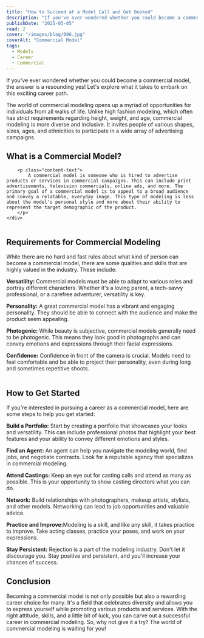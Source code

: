 ```yaml
---
title: "How to Succeed at a Model Call and Get Booked"
description: "If you've ever wondered whether you could become a commercial model, the answer is a resounding yes! Let's explore what it takes to embark on this exciting career path."
publishDate: "2025-05-05"
read: 2
cover: "/images/blog/006.jpg"
coverAlt: "Commercial Model"
tags:
  - Models
  - Career
  - Commercial
---
```




<div class="content-block right">
    <div class="content-block__inner col-12 col-md-6  p-0">
        <div class="content-strong">
                If you've ever wondered whether you could become a commercial model, the answer is a resounding yes! Let's explore what it takes to embark on this exciting career path.
        </div>
        <p class="content-text">The world of commercial modeling opens up a myriad of opportunities for individuals from all walks of life. Unlike high fashion modeling, which often has strict requirements regarding height, weight, and age, commercial modeling is more diverse and inclusive. It invites people of various shapes, sizes, ages, and ethnicities to participate in a wide array of advertising campaigns.</p>
        <h2 class="content-title m">What is a Commercial Model?</h2>

        <p class="content-text">
            A commercial model is someone who is hired to advertise products or services in commercial campaigns. This can include print advertisements, television commercials, online ads, and more. The primary goal of a commercial model is to appeal to a broad audience and convey a relatable, everyday image. This type of modeling is less about the model's personal style and more about their ability to represent the target demographic of the product.
        </p>
    </div>
</div>

<div class="content-figure">
    <div class="content-figure-abs">
        <img src="/images/blog/001/002.jpg" alt="" class="content-figure__img" />
    </div>
</div>
<div class="content-block right">
    <div class="content-block__inner col-12 col-md-6 p-0">
        <h2 class="content-title m">Requirements for Commercial Modeling</h2>
        <p class="content-text">
            While there are no hard and fast rules about what kind of person can become a commercial model, there are some qualities and skills that are highly valued in the industry. These include:
        </p>
        <p class="content-text">
            <strong> Versatility: </strong>Commercial models must be able to adapt to various roles and portray different characters. Whether it's a loving parent, a tech-savvy professional, or a carefree adventurer, versatility is key.
        </p>
        <p class="content-text">
            <strong> Personality:</strong> A great commercial model has a vibrant and engaging personality. They should be able to connect with the audience and make the product seem appealing.
        </p>
        <p class="content-text">
            <strong> Photogenic:</strong> While beauty is subjective, commercial models generally need to be photogenic. This means they look good in photographs and can convey emotions and expressions through their facial expressions.
        </p>
        <p class="content-text">
            <strong> Confidence:</strong> Confidence in front of the camera is crucial. Models need to feel comfortable and be able to project their personality, even during long and sometimes repetitive shoots.
        </p>
    </div>
</div>
<div class="content-figure">
    <div class="content-figure-abs">
        <img src="/images/blog/001/003.jpg" alt="" class="content-figure__img" />
    </div>
</div>
<div class="content-block right">
    <div class="content-block__inner col-12 col-md-6 p-0">
        <h2 class="content-title m">How to Get Started</h2>
        <p class="content-text">
            If you're interested in pursuing a career as a commercial model, here are some steps to help you get started:
        </p>
        <p class="content-text">
            <strong> Build a Portfolio:</strong> Start by creating a portfolio that showcases your looks and versatility. This can include professional photos that highlight your best features and your ability to convey different emotions and styles.
        </p>
        <p class="content-text">
            <strong> Find an Agent:</strong> An agent can help you navigate the modeling world, find jobs, and negotiate contracts. Look for a reputable agency that specializes in commercial modeling.
        </p>
        <p class="content-text">
            <strong> Attend Castings:</strong> Keep an eye out for casting calls and attend as many as possible. This is your opportunity to show casting directors what you can do.
        </p>
        <p class="content-text">
            <strong> Network:</strong> Build relationships with photographers, makeup artists, stylists, and other models. Networking can lead to job opportunities and valuable advice.
        </p>
        <p class="content-text">
            <strong> Practice and Improve:</strong>Modeling is a skill, and like any skill, it takes practice to improve. Take acting classes, practice your poses, and work on your expressions.
        </p>
        <p class="content-text">
            <strong> Stay Persistent:</strong> Rejection is a part of the modeling industry. Don't let it discourage you. Stay positive and persistent, and you'll increase your chances of success.
        </p>
        <h2 class="content-title m">Conclusion</h2>
        <p class="content-text">
            Becoming a commercial model is not only possible but also a rewarding career choice for many. It's a field that celebrates diversity and allows you to express yourself while promoting various products and services. With the right attitude, skills, and a little bit of luck, you can carve out a successful career in commercial modeling. So, why not give it a try? The world of commercial modeling is waiting for you!
        </p>
    </div>
</div>